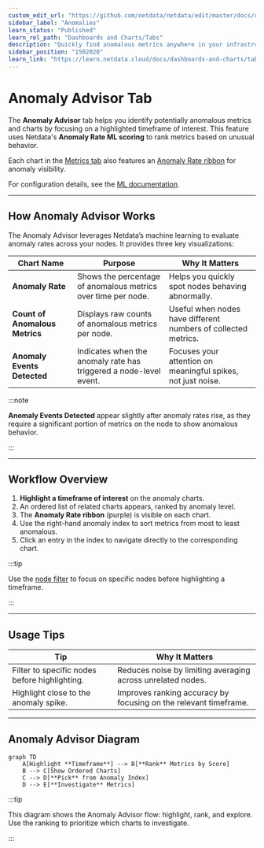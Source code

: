 ```yaml
---
custom_edit_url: "https://github.com/netdata/netdata/edit/master/docs/dashboards-and-charts/anomaly-advisor-tab.md"
sidebar_label: "Anomalies"
learn_status: "Published"
learn_rel_path: "Dashboards and Charts/Tabs"
description: "Quickly find anomalous metrics anywhere in your infrastructure."
sidebar_position: "1502020"
learn_link: "https://learn.netdata.cloud/docs/dashboards-and-charts/tabs/anomalies"
---
```


# Anomaly Advisor Tab

The **Anomaly Advisor** tab helps you identify potentially anomalous metrics and charts by focusing on a highlighted timeframe of interest. This feature uses Netdata's **Anomaly Rate ML scoring** to rank metrics based on unusual behavior.

Each chart in the [Metrics tab](/docs/dashboards-and-charts/tabs/metrics) also features an [Anomaly Rate ribbon](/docs/dashboards-and-charts/charts#anomaly-rate-ribbon) for anomaly visibility.

For configuration details, see the [ML documentation](/docs/ai-and-machine-learning/ml-models-and-anomaly-detection).

---

## How Anomaly Advisor Works

The Anomaly Advisor leverages Netdata’s machine learning to evaluate anomaly rates across your nodes. It provides three key visualizations:

| Chart Name                     | Purpose                                                           | Why It Matters                                                 |
|--------------------------------|-------------------------------------------------------------------|----------------------------------------------------------------|
| **Anomaly Rate**               | Shows the percentage of anomalous metrics over time per node.     | Helps you quickly spot nodes behaving abnormally.              |
| **Count of Anomalous Metrics** | Displays raw counts of anomalous metrics per node.                | Useful when nodes have different numbers of collected metrics. |
| **Anomaly Events Detected**    | Indicates when the anomaly rate has triggered a node-level event. | Focuses your attention on meaningful spikes, not just noise.   |

:::note

**Anomaly Events Detected** appear slightly after anomaly rates rise, as they require a significant portion of metrics on the node to show anomalous behavior.

:::

---

## Workflow Overview

1. **Highlight a timeframe of interest** on the anomaly charts.
2. An ordered list of related charts appears, ranked by anomaly level.
3. The **Anomaly Rate ribbon** (purple) is visible on each chart.
4. Use the right-hand anomaly index to sort metrics from most to least anomalous.
5. Click an entry in the index to navigate directly to the corresponding chart.

:::tip

Use the [node filter](/docs/dashboards-and-charts/node-filter) to focus on specific nodes before highlighting a timeframe.

:::

---

## Usage Tips

| Tip                                           | Why It Matters                                                   |
|-----------------------------------------------|------------------------------------------------------------------|
| Filter to specific nodes before highlighting. | Reduces noise by limiting averaging across unrelated nodes.      |
| Highlight close to the anomaly spike.         | Improves ranking accuracy by focusing on the relevant timeframe. |

---

## Anomaly Advisor Diagram

```mermaid
graph TD
    A[Highlight **Timeframe**] --> B[**Rank** Metrics by Score]
    B --> C[Show Ordered Charts]
    C --> D[**Pick** from Anomaly Index]
    D --> E[**Investigate** Metrics]
```

:::tip

This diagram shows the Anomaly Advisor flow: highlight, rank, and explore. Use the ranking to prioritize which charts to investigate.

:::
